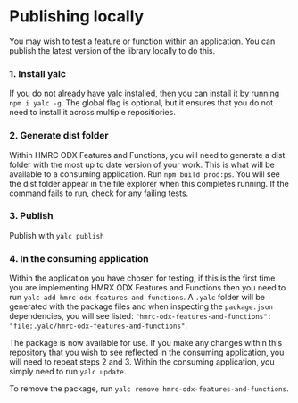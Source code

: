 # Publishing locally

You may wish to test a feature or function within an application. You can publish the latest version of the library locally to do this.

### 1. Install yalc

If you do not already have [yalc](https://www.npmjs.com/package/yalc) installed, then you can install it by running `npm i yalc -g`. The global flag is optional, but it ensures that you do not need to install it across multiple repositiories.

### 2. Generate dist folder

Within HMRC ODX Features and Functions, you will need to generate a dist folder with the most up to date version of your work. This is what will be available to a consuming application. Run `npm build prod:ps`. You will see the dist folder appear in the file explorer when this completes running. If the command fails to run, check for any failing tests.

### 3. Publish

Publish with `yalc publish`

### 4. In the consuming application

Within the application you have chosen for testing, if this is the first time you are implementing HMRX ODX Features and Functions then you need to run `yalc add hmrc-odx-features-and-functions`. A `.yalc` folder will be generated with the package files and when inspecting the `package.json` dependencies, you will see listed: `"hmrc-odx-features-and-functions": "file:.yalc/hmrc-odx-features-and-functions"`.

The package is now available for use. If you make any changes within this repository that you wish to see reflected in the consuming application, you will need to repeat steps 2 and 3. Within the consuming application, you simply need to run `yalc update`.

To remove the package, run `yalc remove hmrc-odx-features-and-functions`.